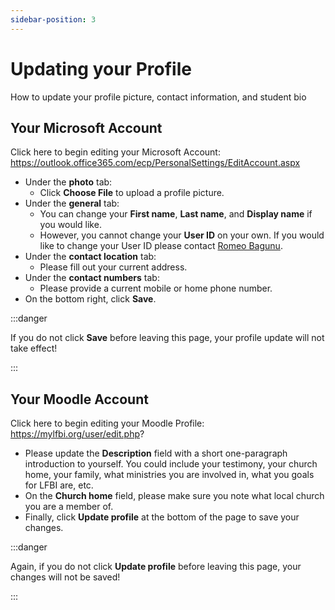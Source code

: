 ```yaml
---
sidebar-position: 3
---
```



# Updating your Profile
How to update your profile picture, contact information, and student bio

<ReactPlayer url='https://www.youtube.com/watch?v=-49XEtlssco' />

## Your Microsoft Account

Click here to begin editing your Microsoft Account: https://outlook.office365.com/ecp/PersonalSettings/EditAccount.aspx

-   Under the **photo** tab:
    -   Click **Choose File** to upload a profile picture.
-   Under the **general** tab:
    -   You can change your **First name**, **Last name**, and **Display name** if you would like.
    -   However, you cannot change your **User ID** on your own. If you would like to change your User ID please contact [Romeo Bagunu](mailto:rbagunu@lfbi.org).
-   Under the **contact location** tab:
    -   Please fill out your current address.
-   Under the **contact numbers** tab:
    -   Please provide a current mobile or home phone number.
-   On the bottom right, click **Save**.

:::danger

If you do not click **Save** before leaving this page, your profile update will not take effect!

:::

## Your Moodle Account

Click here to begin editing your Moodle Profile: https://mylfbi.org/user/edit.php?

-   Please update the **Description** field with a short one-paragraph introduction to yourself. You could include your testimony, your church home, your family, what ministries you are involved in, what you goals for LFBI are, etc.
-   On the **Church home** field, please make sure you note what local church you are a member of.
-   Finally, click **Update profile** at the bottom of the page to save your changes.

:::danger

Again, if you do not click **Update profile** before leaving this page, your changes will not be saved!

:::